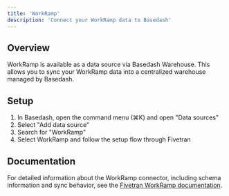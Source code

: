 ```yaml
---
title: 'WorkRamp'
description: 'Connect your WorkRamp data to Basedash'
---
```


## Overview

WorkRamp is available as a data source via Basedash Warehouse. This allows you to sync your WorkRamp data into a centralized warehouse managed by Basedash.

## Setup

1. In Basedash, open the command menu (⌘K) and open "Data sources"
2. Select "Add data source"
3. Search for "WorkRamp"
4. Select WorkRamp and follow the setup flow through Fivetran

## Documentation

For detailed information about the WorkRamp connector, including schema information and sync behavior, see the [Fivetran WorkRamp documentation](https://fivetran.com/docs/connectors/applications/workramp).
